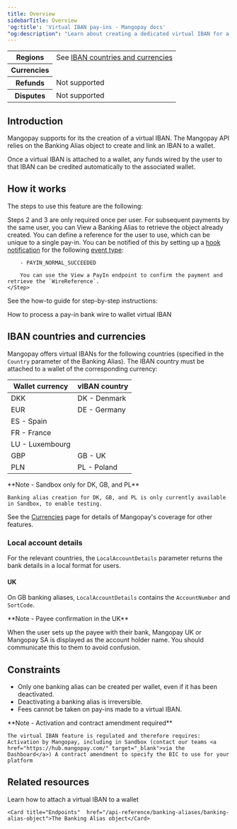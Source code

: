 ```yaml
---
title: Overview
sidebarTitle: Overview
'og:title': 'Virtual IBAN pay-ins - Mangopay docs'
"og:description": "Learn about creating a dedicated virtual IBAN for a wallet, making it easy for users to wire funds to a wallet and for you to reconcile them."
---
```



<table>
    <tbody>
        <tr>
            <th class="header">Regions</th>
            <td class="table-content row-span" rowSpan={2}>
                See <a href="#iban-countries-and-currencies">IBAN countries and currencies</a>
            </td>
            </tr>
        <tr>
            <th class="header">Currencies</th>
            </tr>
        <tr>
            <th class="header">Refunds</th>
            <td class="table-content">
                Not supported
            </td>
            </tr>
        <tr>
            <th class="header">Disputes</th>
            <td class="table-content">
                Not supported
            </td>
            </tr>
    </tbody>
</table>

## Introduction

Mangopay supports for its <Wallet content="wallets" /> the creation of a virtual IBAN. The Mangopay API relies on the Banking Alias object to create and link an IBAN to a wallet.

Once a virtual IBAN is attached to a wallet, any funds wired by the user to that IBAN can be credited automatically to the associated wallet.

## How it works

The steps to use this feature are the following:

<Steps>
    <Step title="The user chooses to pay via bank wire" />
    <Step title="You create a wallet for the user with the Create a Wallet endpoint (required once)" />
    <Step title="You create a virtual IBAN attached to the wallet with the Create an IBAN Banking Alias endpoint (required once)">
        Steps 2 and 3 are only required once per user. For subsequent payments by the same user, you can View a Banking Alias to retrieve the object already created.
    </Step>
    <Step title="In response, the API returns bank details that you must display to the user (`IBAN` and `BIC` or `LocalAccountDetails`)">
        You can define a reference for the user to use, which can be unique to a single pay-in. 
    </Step>
    <Step title="The user sends funds to the banking alias’s bank details (using your defined reference)" />
    <Step title="On receipt of the funds, Mangopay automatically creates an External Instruction Bank Wire PayIn">
        You can be notified of this by setting up a <a href="/webhooks">hook notification</a> for the following <a href="/webhooks/event-types">event type</a>:

        - PAYIN_NORMAL_SUCCEEDED

        You can use the View a PayIn endpoint to confirm the payment and retrieve the `WireReference`.
    </Step>

</Steps>

See the how-to guide for step-by-step instructions: 

<Card title="How to" href="/guides/payment-methods/banking/virtual-iban/how-to">
    How to process a pay-in bank wire to wallet virtual IBAN
</Card>

## IBAN countries and currencies

Mangopay offers virtual IBANs for the following countries (specified in the `Country` parameter of the Banking Alias). The IBAN country must be attached to a wallet of the corresponding currency:

<table>
    <thead>
        <tr>
            <th class="header">Wallet currency</th>
            <th class="header">vIBAN country</th>
        </tr>
    </thead>
    <tbody>
        <tr>
            <td class="table-content">DKK</td>
            <td class="table-content">DK - Denmark</td>
        </tr>
        <tr>
            <td class="table-content" rowSpan={4}>EUR</td>
            <td class="table-content">DE - Germany</td>
        </tr>
        <tr>
            <td class="table-content">ES - Spain</td>
        </tr>
        <tr>
            <td class="table-content">FR - France</td>
        </tr>
        <tr>
            <td class="table-content">LU - Luxembourg</td>
        </tr>
        <tr>
            <td class="table-content">GBP</td>
            <td class="table-content">GB - UK</td>
        </tr>
        <tr>
            <td class="table-content">PLN</td>
            <td class="table-content">PL - Poland</td>
        </tr>
    </tbody>
</table>

<Note>
    **Note - Sandbox only for DK, GB, and PL** 
    
    Banking alias creation for DK, GB, and PL is only currently available in Sandbox, to enable testing.
</Note>

See the <a href="/guides/currencies">Currencies</a> page for details of Mangopay's coverage for other features.

### Local account details

For the relevant countries, the `LocalAccountDetails` parameter returns the bank details in a local format for users.

#### UK

On GB banking aliases, `LocalAccountDetails` contains the `AccountNumber` and `SortCode`.

<Note>
    **Note - Payee confirmation in the UK** 
    
When the user sets up the payee with their bank, Mangopay UK or Mangopay SA is displayed as the account holder name. You should communicate this to them to avoid confusion.
</Note>

## Constraints

-   Only one banking alias can be created per wallet, even if it has been deactivated.
-   Deactivating a banking alias is irreversible.
-   Fees cannot be taken on pay-ins made to a virtual IBAN.

<Note>
    **Note - Activation and contract amendment required** 
    
    The virtual IBAN feature is regulated and therefore requires: Activation by Mangopay, including in Sandbox (contact our teams <a href="https://hub.mangopay.com/" target="_blank">via the Dashboard</a>) A contract amendment to specify the BIC to use for your platform
</Note>

## Related resources

<CardGroup col={2}> 
    <Card title="How to" href="/guides/payment-methods/banking/virtual-iban/how-to">Learn how to attach a virtual IBAN to a wallet</Card>

    <Card title="Endpoints"  href="/api-reference/banking-aliases/banking-alias-object">The Banking Alias object</Card>
</CardGroup>